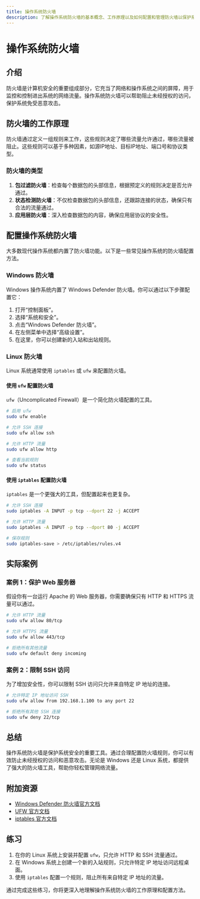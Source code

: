```yaml
---
title: 操作系统防火墙
description: 了解操作系统防火墙的基本概念、工作原理以及如何配置和管理防火墙以保护系统安全。
---
```


# 操作系统防火墙

## 介绍

防火墙是计算机安全的重要组成部分，它充当了网络和操作系统之间的屏障，用于监控和控制进出系统的网络流量。操作系统防火墙可以帮助阻止未经授权的访问，保护系统免受恶意攻击。

## 防火墙的工作原理

防火墙通过定义一组规则来工作，这些规则决定了哪些流量允许通过，哪些流量被阻止。这些规则可以基于多种因素，如源IP地址、目标IP地址、端口号和协议类型。

### 防火墙的类型

1. **包过滤防火墙**：检查每个数据包的头部信息，根据预定义的规则决定是否允许通过。
2. **状态检测防火墙**：不仅检查数据包的头部信息，还跟踪连接的状态，确保只有合法的流量通过。
3. **应用层防火墙**：深入检查数据包的内容，确保应用层协议的安全性。

## 配置操作系统防火墙

大多数现代操作系统都内置了防火墙功能。以下是一些常见操作系统的防火墙配置方法。

### Windows 防火墙

Windows 操作系统内置了 Windows Defender 防火墙。你可以通过以下步骤配置它：

1. 打开“控制面板”。
2. 选择“系统和安全”。
3. 点击“Windows Defender 防火墙”。
4. 在左侧菜单中选择“高级设置”。
5. 在这里，你可以创建新的入站和出站规则。

### Linux 防火墙

Linux 系统通常使用 `iptables` 或 `ufw` 来配置防火墙。

#### 使用 `ufw` 配置防火墙

`ufw`（Uncomplicated Firewall）是一个简化防火墙配置的工具。

```bash
# 启用 ufw
sudo ufw enable

# 允许 SSH 连接
sudo ufw allow ssh

# 允许 HTTP 流量
sudo ufw allow http

# 查看当前规则
sudo ufw status
```

#### 使用 `iptables` 配置防火墙

`iptables` 是一个更强大的工具，但配置起来也更复杂。

```bash
# 允许 SSH 连接
sudo iptables -A INPUT -p tcp --dport 22 -j ACCEPT

# 允许 HTTP 流量
sudo iptables -A INPUT -p tcp --dport 80 -j ACCEPT

# 保存规则
sudo iptables-save > /etc/iptables/rules.v4
```

## 实际案例

### 案例 1：保护 Web 服务器

假设你有一台运行 Apache 的 Web 服务器，你需要确保只有 HTTP 和 HTTPS 流量可以通过。

```bash
# 允许 HTTP 流量
sudo ufw allow 80/tcp

# 允许 HTTPS 流量
sudo ufw allow 443/tcp

# 拒绝所有其他流量
sudo ufw default deny incoming
```

### 案例 2：限制 SSH 访问

为了增加安全性，你可以限制 SSH 访问只允许来自特定 IP 地址的连接。

```bash
# 允许特定 IP 地址访问 SSH
sudo ufw allow from 192.168.1.100 to any port 22

# 拒绝所有其他 SSH 连接
sudo ufw deny 22/tcp
```

## 总结

操作系统防火墙是保护系统安全的重要工具。通过合理配置防火墙规则，你可以有效防止未经授权的访问和恶意攻击。无论是 Windows 还是 Linux 系统，都提供了强大的防火墙工具，帮助你轻松管理网络流量。

## 附加资源

- [Windows Defender 防火墙官方文档](https://docs.microsoft.com/en-us/windows/security/threat-protection/windows-firewall/windows-firewall-with-advanced-security)
- [UFW 官方文档](https://help.ubuntu.com/community/UFW)
- [iptables 官方文档](https://netfilter.org/documentation/)

## 练习

1. 在你的 Linux 系统上安装并配置 `ufw`，只允许 HTTP 和 SSH 流量通过。
2. 在 Windows 系统上创建一个新的入站规则，只允许特定 IP 地址访问远程桌面。
3. 使用 `iptables` 配置一个规则，阻止所有来自特定 IP 地址的流量。

通过完成这些练习，你将更深入地理解操作系统防火墙的工作原理和配置方法。